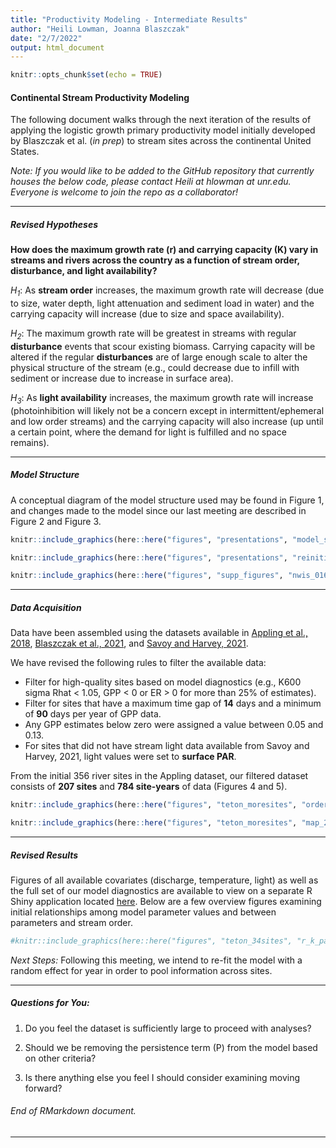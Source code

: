 ```yaml
---
title: "Productivity Modeling - Intermediate Results"
author: "Heili Lowman, Joanna Blaszczak"
date: "2/7/2022"
output: html_document
---
```


```r
knitr::opts_chunk$set(echo = TRUE)
```

#### Continental Stream Productivity Modeling

The following document walks through the next iteration of the results of applying the logistic growth primary productivity model initially developed by Blaszczak et al. (*in prep*) to stream sites across the continental United States.

*Note: If you would like to be added to the GitHub repository that currently houses the below code, please contact Heili at hlowman at unr.edu. Everyone is welcome to join the repo as a collaborator!*

***

##### Revised Hypotheses

**How does the maximum growth rate (r) and carrying capacity (K) vary in streams and rivers across the country as a function of stream order, disturbance, and light availability?**

*H~1~*: As **stream order** increases, the maximum growth rate will decrease (due to size, water depth, light attenuation and sediment load in water) and the carrying capacity will increase (due to size and space availability).

*H~2~*: The maximum growth rate will be greatest in streams with regular **disturbance** events that scour existing biomass. Carrying capacity will be altered if the regular **disturbances** are of large enough scale to alter the physical structure of the stream (e.g., could decrease due to infill with sediment or increase due to increase in surface area).

*H~3~*: As **light availability** increases, the maximum growth rate will increase (photoinhibition will likely not be a concern except in intermittent/ephemeral and low order streams) and the carrying capacity will also increase (up until a certain point, where the demand for light is fulfilled and no space remains).

***

##### Model Structure

A conceptual diagram of the model structure used may be found in Figure 1, and changes made to the model since our last meeting are described in Figure 2 and Figure 3.

```r

knitr::include_graphics(here::here("figures", "presentations", "model_screenshot.png"))

```

```r

knitr::include_graphics(here::here("figures", "presentations", "reinitialization_screenshot.png"))

```

```r

knitr::include_graphics(here::here("figures", "supp_figures", "nwis_01608500_02266300_with_without_P.png"))

```

***

##### Data Acquisition

Data have been assembled using the datasets available in [Appling et al., 2018](https://www.sciencebase.gov/catalog/item/59bff507e4b091459a5e0982), [Blaszczak et al., 2021](https://www.sciencebase.gov/catalog/item/606f60afd34ef99870188ee5), and [Savoy and Harvey, 2021](https://www.sciencebase.gov/catalog/item/5f974adfd34e198cb77db168).

We have revised the following rules to filter the available data:

- Filter for high-quality sites based on model diagnostics (e.g., K600 sigma Rhat < 1.05, GPP < 0 or ER > 0 for more than 25% of estimates).
- Filter for sites that have a maximum time gap of **14** days and a minimum of **90** days per year of GPP data.
- Any GPP estimates below zero were assigned a value between 0.05 and 0.13.
- For sites that did not have stream light data available from Savoy and Harvey, 2021, light values were set to **surface PAR**.

From the initial 356 river sites in the Appling dataset, our filtered dataset consists of **207 sites** and **784 site-years** of data (Figures 4 and 5).

```r

knitr::include_graphics(here::here("figures", "teton_moresites", "order_years_207sites.png"))

```

```r

knitr::include_graphics(here::here("figures", "teton_moresites", "map_207sites.png"))

```

***

##### Revised Results

Figures of all available covariates (discharge, temperature, light) as well as the full set of our model diagnostics are available to view on a separate R Shiny application located [here](https://hlowman.shinyapps.io/shiny/). Below are a few overview figures examining initial relationships among model parameter values and between parameters and stream order.

```r

#knitr::include_graphics(here::here("figures", "teton_34sites", "r_k_paneled.jpg"))

```

*Next Steps:* Following this meeting, we intend to re-fit the model with a random effect for year in order to pool information across sites.

***

##### Questions for You:

(1) Do you feel the dataset is sufficiently large to proceed with analyses?

(2) Should we be removing the persistence term (P) from the model based on other criteria?

(3) Is there anything else you feel I should consider examining moving forward?

###### End of RMarkdown document.

***
